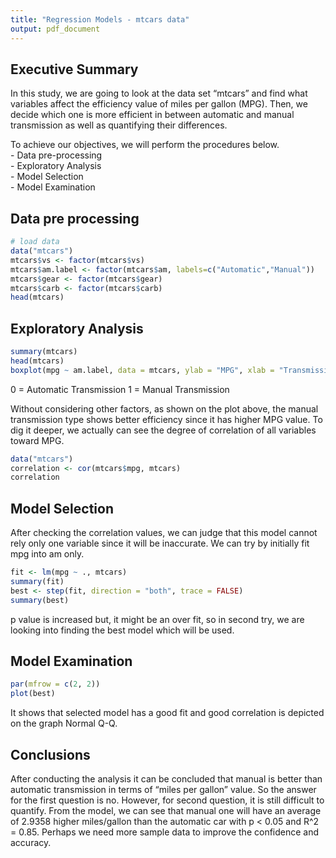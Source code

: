 ```yaml
---
title: "Regression Models - mtcars data"
output: pdf_document
---
```

## Executive Summary
In this study, we are going to look at the data set "mtcars" and find what variables affect the efficiency value of miles per gallon (MPG). Then, we decide which one is more efficient in between automatic and manual transmission as well as quantifying their differences.

To achieve our objectives, we will perform the procedures below.\
- Data pre-processing\
- Exploratory Analysis\
- Model Selection\
- Model Examination

## Data pre processing
```r
# load data
data("mtcars")
mtcars$vs <- factor(mtcars$vs)
mtcars$am.label <- factor(mtcars$am, labels=c("Automatic","Manual"))
mtcars$gear <- factor(mtcars$gear)
mtcars$carb <- factor(mtcars$carb)
head(mtcars)
```

## Exploratory Analysis
```r
summary(mtcars)
head(mtcars)
boxplot(mpg ~ am.label, data = mtcars, ylab = "MPG", xlab = "Transmission Type")
```
0 = Automatic Transmission
1 = Manual Transmission

Without considering other factors, as shown on the plot above, the manual transmission type shows better efficiency since it has higher MPG value. To dig it deeper, we actually can see the degree of correlation of all variables toward MPG.

```r
data("mtcars")
correlation <- cor(mtcars$mpg, mtcars)
correlation
```

## Model Selection
After checking the correlation values, we can judge that this model cannot rely only one variable since it will be inaccurate. We can try by initially fit mpg into am only. 
```r
fit <- lm(mpg ~ ., mtcars)
summary(fit)
best <- step(fit, direction = "both", trace = FALSE)
summary(best)
```
p value is increased but, it might be an over fit, so in second try, we are looking into finding the best model which will be used.

## Model Examination
```r
par(mfrow = c(2, 2))
plot(best)
```

It shows that selected model has a good fit and good correlation is depicted on the graph Normal Q-Q.

## Conclusions
After conducting the analysis it can be concluded that manual is better than automatic transmission in terms of "miles per gallon" value. So the answer for the first question is no. However, for second question, it is still difficult to quantify. From the model, we can see that manual one will have an average of 2.9358 higher miles/gallon than the automatic car with p < 0.05 and R^2 = 0.85. Perhaps we need more sample data to improve the confidence and accuracy.

